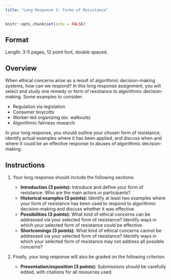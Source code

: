 ```yaml
---
title: "Long Response 3: Forms of Resistance"
---
```


```r
knitr::opts_chunk$set(echo = FALSE)
```

## Format

Length: 3-5 pages, 12 point font, double spaced.

## Overview

When ethical concerns arise as a result of algorithmic decision-making systems, how can we respond? In this long response assignment, you will select and study one remedy or form of resistance to algorithmic decision-making. Some examples to consider:

-   Regulation via legislation
-   Consumer boycotts
-   Worker-led organizing (ex. walkouts)
-   Algorithmic fairness research

In your long response, you should outline your chosen form of resistance, identify actual examples where it has been applied, and discuss when and where it could be an effective response to abuses of algorithmic decision-making.

## Instructions

1.  Your long response should include the following sections:

    -   **Introduction (3 points):** Introduce and define your form of resistance. Who are the main actors or participants?
    -   **Historical examples (3 points):** Identify at least two examples where your form of resistance has been used to respond to algorithmic decision-making and discuss whether it was effective.
    -   **Possibilities (3 points):** What kind of ethical concerns can be addressed via your selected form of resistance? Identify ways in which your selected form of resistance could be effective.
    -   **Shortcomings (3 points):** What kind of ethical concerns cannot be addressed via your selected form of resistance? Identify ways in which your selected form of resistance may not address all possible concerns?

2.  Finally, your long response will also be graded on the following criterion:

    -   **Presentation/exposition (3 points):** Submissions should be carefully edited, with citations for all resources used.
